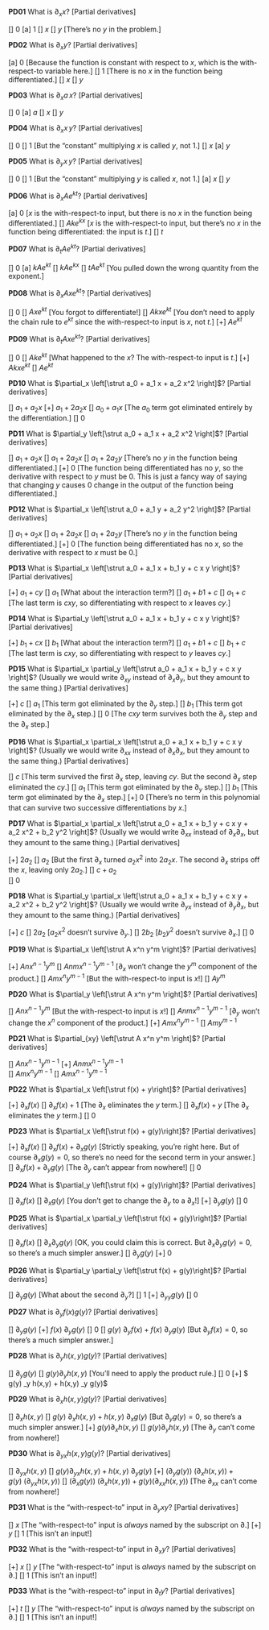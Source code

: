 **PD01**  What is $\partial_x x$?  [Partial derivatives]

[] $0$
[a] $1$
[] $x$
[] $y$ [There's no $y$ in the problem.]

**PD02**  What is $\partial_x y$?  [Partial derivatives]

[a] $0$ [Because the function is constant with respect to $x$, which is the with-respect-to variable here.]
[] $1$ [There is no $x$ in the function being differentiated.]
[] $x$
[] $y$ 

**PD03**  What is $\partial_x a\, x$?  [Partial derivatives]

[] $0$
[a] $a$
[] $x$
[] $y$ 

**PD04**  What is $\partial_x  x\, y$?  [Partial derivatives]

[] $0$
[] $1$ [But the "constant" multiplying $x$ is called $y$, not 1.]
[] $x$ 
[a] $y$ 

**PD05**  What is $\partial_y  x\, y$?  [Partial derivatives]

[] $0$
[] $1$ [But the "constant" multiplying $y$ is called $x$, not 1.]
[a] $x$ 
[] $y$ 


**PD06**  What is $\partial_x  A e^{kt}$?  [Partial derivatives]

[a] $0$ [$x$ is the with-respect-to input, but there is no $x$ in the function being differentiated.]
[] $A k e^{kx}$ [$x$ is the with-respect-to input, but there's no $x$ in the function being differentiated: the input is $t$.] 
[] $t$ 

**PD07**  What is $\partial_t  A e^{kt}$?  [Partial derivatives]

[] $0$ 
[a] $k A e^{kt}$
[] $k A e^{kx}$ 
[] $t A e^{kt}$ [You pulled down the wrong quantity from the exponent.] 

**PD08**  What is $\partial_x  A x e^{kt}$?  [Partial derivatives]

[] $0$ 
[] $A x e^{kt}$ [You forgot to differentiate!]
[] $A k x e^{kt}$ [You don't need to apply the chain rule to $e^{kt}$ since the with-respect-to input is $x$, not $t$.]
[+] $A e^{kt}$ 

**PD09**  What is $\partial_t  A x e^{kt}$?  [Partial derivatives]

[] $0$ 
[] $A k e^{kt}$ [What happened to the $x$? The with-respect-to input is $t$.]
[+] $A k x e^{kt}$ 
[] $A e^{kt}$ 

**PD10**  What is $\partial_x \left[\strut a_0 + a_1 x + a_2 x^2 \right]$?  [Partial derivatives]

[] $a_1 + a_2 x$
[+] $a_1 + 2 a_2 x$
[] $a_0 + a_1 x$ [The $a_0$ term got eliminated entirely by the differentiation.]
[] 0

**PD11**  What is $\partial_y \left[\strut a_0 + a_1 x + a_2 x^2 \right]$?  [Partial derivatives]

[] $a_1 + a_2 x$
[] $a_1 + 2 a_2 x$
[] $a_1 + 2 a_2 y$ [There's no $y$ in the function being differentiated.]
[+] 0 [The function being differentiated has no $y$, so the derivative with respect to $y$ must be 0. This is just a fancy way of saying that changing $y$ causes 0 change in the output of the function being differentiated.]

**PD12**  What is $\partial_x \left[\strut a_0 + a_1 y + a_2 y^2 \right]$?  [Partial derivatives]

[] $a_1 + a_2 x$
[] $a_1 + 2 a_2 x$
[] $a_1 + 2 a_2 y$ [There's no $y$ in the function being differentiated.]
[+] 0 [The function being differentiated has no $x$, so the derivative with respect to $x$ must be 0.]

**PD13**  What is $\partial_x \left[\strut a_0 + a_1 x + b_1 y + c x y \right]$?  [Partial derivatives]

[+] $a_1 + cy$ 
[] $a_1$ [What about the interaction term?]
[] $a_1 + b1 + c$ 
[] $a_1 + c$ [The last term is $c x y$, so differentiating with respect to $x$ leaves $cy$.]

**PD14**  What is $\partial_y \left[\strut a_0 + a_1 x + b_1 y + c x y \right]$?  [Partial derivatives]

[+] $b_1 + cx$
[] $b_1$  [What about the interaction term?]
[] $a_1 + b1 + c$ 
[] $b_1 + c$ [The last term is $c x y$, so differentiating with respect to $y$ leaves $cy$.]

**PD15**  What is $\partial_x \partial_y \left[\strut a_0 + a_1 x + b_1 y + c x y \right]$?  (Usually we would write $\partial_{xy}$ instead of $\partial_x \partial_y$, but they amount to the same thing.) [Partial derivatives]

[+] $c$
[] $a_1$  [This term got eliminated by the $\partial_y$ step.]
[] $b_1$  [This term got eliminated by the $\partial_x$ step.]
[] $0$ [The $c x y$ term survives both the $\partial_y$ step and the $\partial_x$ step.]


**PD16**  What is $\partial_x \partial_x \left[\strut a_0 + a_1 x + b_1 y + c x y \right]$?  (Usually we would write $\partial_{xx}$ instead of $\partial_x \partial_x$, but they amount to the same thing.) [Partial derivatives]

[] $c$ [This term survived the first $\partial_x$ step, leaving $cy$. But the second $\partial_x$ step eliminated the $cy$.]
[] $a_1$  [This term got eliminated by the $\partial_y$ step.]
[] $b_1$  [This term got eliminated by the $\partial_x$ step.]
[+] $0$ [There's no term in this polynomial that can survive two successive differentiations by $x$.]

**PD17**  What is $\partial_x \partial_x \left[\strut a_0 + a_1 x + b_1 y + c x y + a_2 x^2 + b_2 y^2 \right]$?  (Usually we would write $\partial_{xx}$ instead of $\partial_x \partial_x$, but they amount to the same thing.) [Partial derivatives]

[+] $2 a_2$ 
[] $a_2$  [But the first $\partial_x$ turned $a_2 x^2$ into $2 a_2 x$. The second $\partial_x$ strips off the $x$, leaving only $2 a_2$.]
[] $c + a_2$  
[] $0$ 

**PD18**  What is $\partial_y \partial_x \left[\strut a_0 + a_1 x + b_1 y + c x y + a_2 x^2 + b_2 y^2 \right]$?  (Usually we would write $\partial_{yx}$ instead of $\partial_y \partial_x$, but they amount to the same thing.) [Partial derivatives]

[+] $c$ 
[] $2 a_2$ [$a_2 x^2$ doesn't survive $\partial_y$.]
[] $2 b_2$ [$b_2 y^2$ doesn't survive $\partial_x$.] 
[] $0$ 

**PD19**  What is $\partial_x \left[\strut A x^n y^m \right]$?  [Partial derivatives]

[+] $A n x^{n-1} y^m$
[] $A n m x^{n-1} y^{m-1}$  [$\partial_x$ won't change the $y^m$ component of the product.]
[] $A m x^{n} y^{m-1}$ [But the with-respect-to input is $x$!]
[] $A y^m$

**PD20**  What is $\partial_y \left[\strut A x^n y^m \right]$?  [Partial derivatives]

[] $A n x^{n-1} y^m$ [But the with-respect-to input is $x$!]
[] $A n m x^{n-1} y^{m-1}$  [$\partial_y$ won't change the $x^n$ component of the product.]
[+] $A m x^{n} y^{m-1}$ 
[] $A m y^{m-1}$

**PD21**  What is $\partial_{xy} \left[\strut A x^n y^m \right]$?  [Partial derivatives]

[] $A n x^{n-1} y^{m-1}$ 
[+] $A n m x^{n-1} y^{m-1}$  
[] $A m x^{n} y^{m-1}$ 
[] $A m x^{n-1} y^{m-1}$

**PD22** What is $\partial_x \left[\strut f(x) + y\right]$? [Partial derivatives]

[+] $\partial_x f(x)$
[] $\partial_x f(x) + 1$ [The $\partial_x$ eliminates the $y$ term.]
[] $\partial_x f(x) + y$ [The $\partial_x$ eliminates the $y$ term.]
[] $0$ 

**PD23** What is $\partial_x \left[\strut f(x) + g(y)\right]$? [Partial derivatives]

[+] $\partial_x f(x)$
[] $\partial_x f(x) + \partial_x g(y)$ [Strictly speaking, you're right here. But of course $\partial_x g(y) = 0$, so there's no need for the second term in your answer.]
[] $\partial_x f(x) + \partial_y g(y)$ [The $\partial_y$ can't appear from nowhere!]
[] $0$ 

**PD24** What is $\partial_y \left[\strut f(x) + g(y)\right]$? [Partial derivatives]

[] $\partial_x f(x)$
[] $\partial_x g(y)$ [You don't get to change the $\partial_y$ to a $\partial_x$!]
[+] $\partial_y g(y)$ 
[] 0

**PD25** What is $\partial_x \partial_y \left[\strut f(x) + g(y)\right]$? [Partial derivatives]

[] $\partial_x f(x)$
[] $\partial_x \partial_y g(y)$ [OK, you could claim this is correct. But $\partial_x \partial_y g(y) = 0$, so there's a much simpler answer.]
[] $\partial_y g(y)$ 
[+] 0

**PD26** What is $\partial_y \partial_y \left[\strut f(x) + g(y)\right]$? [Partial derivatives]

[] $\partial_y g(y)$ [What about the second $\partial_y$?]
[] 1
[+] $\partial_{yy} g(y)$ 
[] 0

**PD27** What is $\partial_y  f(x) g(y)$? [Partial derivatives]

[] $\partial_y g(y)$ 
[+] $f(x)\ \partial_{y} g(y)$ 
[] 0
[] $g(y)\ \partial_y f(x)  + f(x) \ \partial_y g(y)$ [But $\partial_y f(x) = 0$, so there's a much simpler answer.]

**PD28** What is $\partial_y  h(x,y) g(y)$? [Partial derivatives]

[] $\partial_y g(y)$ 
[] $g(y) \partial_y h(x, y)$ [You'll need to apply the product rule.]
[] 0
[+] $ g(y)\ \partial_y h(x,y) + h(x,y) \partial_y g(y)$ 

**PD29** What is $\partial_x  h(x,y) g(y)$? [Partial derivatives]

[] $\partial_x h(x, y)$ 
[] $g(y)\ \partial_x h(x,y)  + h(x,y)\ \partial_x g(y)$ [But $\partial_y g(y) = 0$, so there's a much simpler answer.]
[+] $g(y) \partial_x h(x, y)$ 
[] $g(y) \partial_y h(x, y)$ [The $\partial_y$ can't come from nowhere!]


**PD30** What is $\partial_{yx}  h(x,y) g(y)$? [Partial derivatives]

[] $\partial_{yx} h(x, y)$ 
[] $g(y) \partial_{yx} h(x,y) + h(x,y)\ \partial_y g(y)$ 
[+] $(\partial_y g(y)) \ (\partial_x h(x, y)) + g(y)\ (\partial_{yx} h(x, y))$ 
[] $(\partial_x g(y))\  (\partial_x h(x, y)) + g(y) (\partial_{xx} h(x, y) )$ [The $\partial_{xx}$ can't come from nowhere!]

**PD31** What is the "with-respect-to" input in $\partial_y xy$? [Partial derivatives]

[] $x$ [The "with-respect-to" input is *always* named by the subscript on $\partial$.]
[+] $y$
[] $1$ [This isn't an input!]


**PD32** What is the "with-respect-to" input in $\partial_x y$? [Partial derivatives]

[+] $x$
[] $y$ [The "with-respect-to" input is *always* named by the subscript on $\partial$.]
[] $1$ [This isn't an input!]

**PD33** What is the "with-respect-to" input in $\partial_t y$? [Partial derivatives]

[+] $t$
[] $y$ [The "with-respect-to" input is *always* named by the subscript on $\partial$.]
[] $1$ [This isn't an input!]

